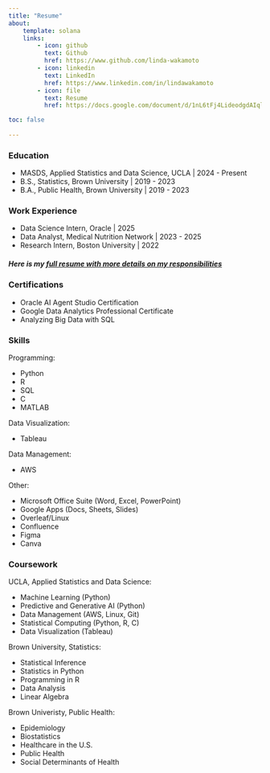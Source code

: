 ```yaml
---
title: "Resume"
about:
    template: solana
    links:
        - icon: github
          text: Github
          href: https://www.github.com/linda-wakamoto
        - icon: linkedin
          text: LinkedIn
          href: https://www.linkedin.com/in/lindawakamoto
        - icon: file
          text: Resume
          href: https://docs.google.com/document/d/1nL6tFj4LideodgdAIqla3gtP4cOxkGQuoQSvkvoLmXE/edit?usp=sharing

toc: false
    
---
```


### Education

- MASDS, Applied Statistics and Data Science, UCLA | 2024 - Present
- B.S., Statistics, Brown University | 2019 - 2023
- B.A., Public Health, Brown University | 2019 - 2023 

### Work Experience

- Data Science Intern, Oracle | 2025
- Data Analyst, Medical Nutrition Network | 2023 - 2025
- Research Intern, Boston University | 2022

##### Here is my [full resume with more details on my responsibilities](https://docs.google.com/document/d/1nL6tFj4LideodgdAIqla3gtP4cOxkGQuoQSvkvoLmXE/edit?usp=sharing)


### Certifications

- Oracle AI Agent Studio Certification
- Google Data Analytics Professional Certificate
- Analyzing Big Data with SQL

### Skills

Programming:

- Python
- R
- SQL
- C
- MATLAB

Data Visualization:

- Tableau

Data Management:

- AWS

Other:

- Microsoft Office Suite (Word, Excel, PowerPoint)
- Google Apps (Docs, Sheets, Slides)
- Overleaf/Linux
- Confluence
- Figma
- Canva

### Coursework

UCLA, Applied Statistics and Data Science:

- Machine Learning (Python)
- Predictive and Generative AI (Python)
- Data Management (AWS, Linux, Git)
- Statistical Computing (Python, R, C)
- Data Visualization (Tableau)

Brown University, Statistics:

- Statistical Inference
- Statistics in Python
- Programming in R
- Data Analysis
- Linear Algebra

Brown Univeristy, Public Health:

- Epidemiology
- Biostatistics
- Healthcare in the U.S.
- Public Health
- Social Determinants of Health





